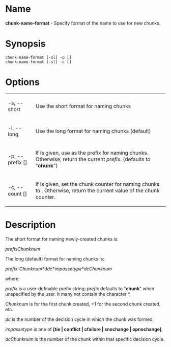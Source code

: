 = Name =
'''chunk-name-format''' - Specify format of the name to use for new chunks.

= Synopsis =
 chunk-name-format [-sl] -p [<prefix>]
 chunk-name-format [-sl] -c [<count>]
= Options =
{| border="1" cellpadding="2"
| -s, --short ||  Use the short format for naming chunks
|-
| -l, --long || Use the long format for naming chunks (default)
|-
| -p, --prefix [<prefix>] || If <prefix> is given, use <prefix> as the prefix for naming chunks. Otherwise, return the current ''prefix''. (defaults to "'''chunk'''")
|-
| -c, --count [<count>] || If <count> is given, set the chunk counter for naming chunks to <count>. Otherwise, return the current value of the chunk counter.
|}

= Description =
The short format for naming newly-created chunks is:

''prefixChunknum''

The long (default) format for naming chunks is:

''prefix-Chunknum''*d''dc''*''impassetype''*''dcChunknum''

where:

''prefix'' is a user-definable prefix string; ''prefix'' defaults to "'''chunk'''" when unspecified by the user. It many not contain the character *,

''Chunknum'' is <count> for the first chunk created, <count>+1 for the second chunk created, etc.

''dc'' is the number of the decision cycle in which the chunk was formed,

''impassetype'' is one of '''[tie | conflict | cfailure | snochange | opnochange]''',

''dcChunknum'' is the number of the chunk within that specific decision cycle.

